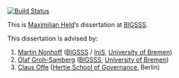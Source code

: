 [![Build Status](https://travis-ci.com/maxheld83/schumpermas.svg?token=VqJKxxUwxXFJyYyqJx7G&branch=master)](https://travis-ci.com/maxheld83/schumpermas)

This is [Maximilian Held](http://www.maxheld.de)'s dissertation at [BIGSSS](http://www.bigsss-bremen.de).

This dissertation is advised by:

1. [Martin Nonhoff](http://www.iniis.uni-bremen.de/personen/martin-nonhoff/)
([BIGSSS](http://www.bigsss-bremen.de) / [IniS](http://www.iniis.uni-bremen.de/), [University of Bremen](http://www.uni-bremen.de))
2. [Olaf Groh-Samberg](http://ogs.bigsss-bremen.de/index.php?id=12)
([BIGSSS](http://www.bigsss-bremen.de), [University of Bremen](http://www.uni-bremen.de))
3. [Claus Offe](http://www.hertie-school.org/offe/)
([Hertie School of Governance](http://www.hertie-school.org), Berlin)
